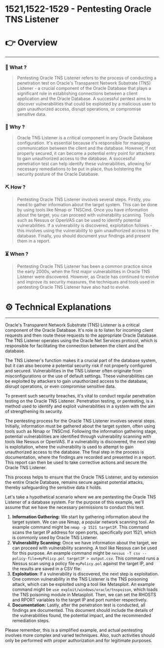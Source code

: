 # 1521,1522-1529 - Pentesting Oracle TNS Listener


# 👉 Overview

---

### 👀 What ?

> Pentesting Oracle TNS Listener refers to the process of conducting a penetration test on Oracle's Transparent Network Substrate (TNS) Listener - a crucial component of the Oracle Database that plays a significant role in establishing connections between a client application and the Oracle Database. A successful pentest aims to discover vulnerabilities that could be exploited by a malicious user to gain unauthorized access, disrupt operations, or compromise sensitive data.
> 

### 🧐 Why ?

> Oracle TNS Listener is a critical component in any Oracle Database configuration. It's essential because it's responsible for managing communication between the client and the database. However, if not properly secured, it can become a potential entry point for attackers to gain unauthorized access to the database. A successful penetration test can help identify these vulnerabilities, allowing for necessary remediations to be put in place, thus bolstering the security posture of the Oracle Database.
> 

### ⛏️ How ?

> Pentesting Oracle TNS Listener involves several steps. Firstly, you need to gather information about the target system. This can be done by using tools like Nmap or TNSCmd. Once you have information about the target, you can proceed with vulnerability scanning. Tools such as Nessus or OpenVAS can be used to identify potential vulnerabilities. If a vulnerability is discovered, exploitation follows - this involves using the vulnerability to gain unauthorized access to the database. Finally, you should document your findings and present them in a report.
> 

### ⏳ When ?

> Pentesting Oracle TNS Listener has been a common practice since the early 2000s, when the first major vulnerabilities in Oracle TNS Listener were discovered. However, as Oracle has continued to evolve and improve its security measures, the techniques and tools used in pentesting Oracle TNS Listener have also had to evolve.
> 

# ⚙️ Technical Explanations

---

Oracle's Transparent Network Substrate (TNS) Listener is a critical component of the Oracle Database. It's role is to listen for incoming client requests and then route these requests to the appropriate Oracle Database. The TNS Listener operates using the Oracle Net Services protocol, which is responsible for facilitating the connection between the client and the database.

The TNS Listener's function makes it a crucial part of the database system, but it can also become a potential security risk if not properly configured and secured. Vulnerabilities in the TNS Listener often originate from misconfigurations or the use of default settings. These vulnerabilities can be exploited by attackers to gain unauthorized access to the database, disrupt operations, or even compromise sensitive data.

To prevent such security breaches, it's vital to conduct regular penetration testing on the Oracle TNS Listener. Penetration testing, or pentesting, is a method used to identify and exploit vulnerabilities in a system with the aim of strengthening its security.

The pentesting process for the Oracle TNS Listener involves several steps. Initially, information must be gathered about the target system, often using tools such as Nmap or TNSCmd. Following the information gathering stage, potential vulnerabilities are identified through vulnerability scanning with tools like Nessus or OpenVAS. If a vulnerability is discovered, the next step is exploitation, where the vulnerability is used to attempt to gain unauthorized access to the database. The final step in the process is documentation, where the findings are recorded and presented in a report. This report can then be used to take corrective actions and secure the Oracle TNS Listener.

This process helps to ensure that the Oracle TNS Listener, and by extension the entire Oracle Database, remains secure against potential attacks, thereby safeguarding the sensitive data it holds.

Let's take a hypothetical scenario where we are pentesting the Oracle TNS Listener of a database system. For the purpose of this example, we'll assume that we have the necessary permissions to conduct this test.

1. **Information Gathering:** We start by gathering information about the target system. We can use Nmap, a popular network scanning tool. An example command might be `nmap -p 1521 targetIP`. This command scans the target IP address for open ports, specifically port 1521, which is commonly used by Oracle TNS Listener.
2. **Vulnerability Scanning:** Once we have information about the target, we can proceed with vulnerability scanning. A tool like Nessus can be used for this purpose. An example command might be `nessus -T csv --policy-file=myPolicy.pol targetIP > output.csv`. This command runs a Nessus scan using a policy file `myPolicy.pol` against the target IP, and the results are saved in a CSV file.
3. **Exploitation:** If a vulnerability is discovered, the next step is exploitation. One common vulnerability in the TNS Listener is the TNS poisoning attack, which can be exploited using a tool like Metasploit. An example command might be `use exploit/windows/oracle/tnspoison`, which loads the TNS poisoning module in Metasploit. Then, we can set the RHOSTS and RPORT variables to the target IP and port number respectively.
4. **Documentation:** Lastly, after the penetration test is conducted, all findings are documented. This document should include the details of the vulnerabilities found, the potential impact, and the recommended remediation steps.

Please remember, this is a simplified example, and actual pentesting involves more complex and varied techniques. Also, such activities should only be performed with proper authorization and for legitimate purposes.
